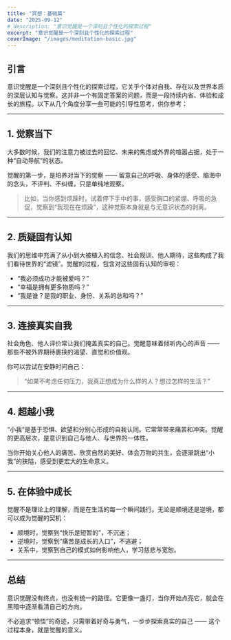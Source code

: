```yaml
---
title: "冥想：基础篇"
date: "2025-09-12"
# description: "意识觉醒是一个深刻且个性化的探索过程"
excerpt: "意识觉醒是一个深刻且个性化的探索过程"
coverImage: "/images/meditation-basic.jpg"
---
```



## **引言**

意识觉醒是一个深刻且个性化的探索过程，它关乎个体对自我、存在以及世界本质的深层认知与觉察。这并非一个有固定答案的问题，而是一段持续内省、体验和成长的旅程。以下从几个角度分享一些可能的引导性思考，供你参考：

---

## **1. 觉察当下**

大多数时候，我们的注意力被过去的回忆、未来的焦虑或外界的喧嚣占据，处于一种“自动导航”的状态。

觉醒的第一步，是培养对当下的觉察 —— 留意自己的呼吸、身体的感受、脑海中的念头，不评判、不纠缠，只是单纯地观察。

> 比如，当你感到烦躁时，试着停下手中的事，感受胸口的紧绷、呼吸的急促，觉察到“我现在在烦躁”，这种觉察本身就是与无意识状态的剥离。 





---

## **2. 质疑固有认知**

我们的思维中充满了从小到大被植入的信念、社会规训、他人期待，这些构成了我们看待世界的“滤镜”。觉醒的过程，包含对这些固有认知的审视：

- “我必须成功才能被爱吗？”
- “幸福是拥有更多物质吗？”
- “我是谁？是我的职业、身份、关系的总和吗？”        

---

## **3. 连接真实自我**

社会角色、他人评价常让我们掩盖真实的自己。觉醒意味着倾听内心的声音 —— 那些不被外界期待裹挟的渴望、直觉和价值观。

你可以尝试在安静时问自己：

> “如果不考虑任何压力，我真正想成为什么样的人？想过怎样的生活？”

---
 
## **4. 超越小我**

“小我”是基于恐惧、欲望和分别心形成的自我认同。它常常带来痛苦和冲突。觉醒的更高层次，是意识到自己与他人、与世界的一体性。

当你开始关心他人的痛苦、欣赏自然的美好、体会万物的共生，会逐渐跳出“小我”的狭隘，感受到更宏大的生命意义。

---

## **5. 在体验中成长**

觉醒不是理论上的理解，而是在生活的每一个瞬间践行。无论是顺境还是逆境，都可以成为觉醒的契机：

- 顺境时，觉察到“快乐是短暂的”，不沉迷；
- 逆境时，觉察到“痛苦是成长的入口”，不逃避；
- 关系中，觉察到自己的模式如何影响他人，学习慈悲与宽恕。

---

## **总结**

意识觉醒没有终点，也没有统一的路径。它更像一盏灯，当你开始点亮它，就会在黑暗中逐渐看清自己的方向。

不必追求“顿悟”的奇迹，只需带着好奇与勇气，一步步探索真实的自己 —— 这个过程本身，就是觉醒的意义。
